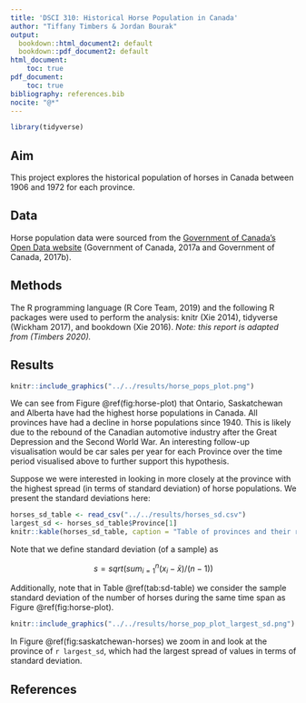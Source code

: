 ```yaml
---
title: 'DSCI 310: Historical Horse Population in Canada'
author: "Tiffany Timbers & Jordan Bourak"
output:
  bookdown::html_document2: default
  bookdown::pdf_document2: default
html_document:
    toc: true
pdf_document:
    toc: true
bibliography: references.bib
nocite: "@*"
---
```


```r
library(tidyverse)
```

## Aim

This project explores the historical population of horses in Canada between 1906 and 1972 for each province.

## Data

Horse population data were sourced from the [Government of Canada's Open Data website](http://open.canada.ca/en/open-data) (Government of Canada, 2017a and Government of Canada, 2017b).

## Methods

The R programming language (R Core Team, 2019) and the following R packages were used to perform the analysis: knitr (Xie 2014), tidyverse (Wickham 2017), and bookdown (Xie 2016). *Note: this report is adapted from (Timbers 2020).*

## Results

```r
knitr::include_graphics("../../results/horse_pops_plot.png")
```


We can see from Figure \@ref(fig:horse-plot) that Ontario, Saskatchewan and Alberta have had the highest horse populations in Canada. All provinces have had a decline in horse populations since 1940. This is likely due to the rebound of the Canadian automotive industry after the Great Depression and the Second World War. An interesting follow-up visualisation would be car sales per year for each Province over the time period visualised above to further support this hypothesis.

Suppose we were interested in looking in more closely at the province with the highest spread (in terms of standard deviation) of horse populations. We present the standard deviations here:

```r
horses_sd_table <- read_csv("../../results/horses_sd.csv")
largest_sd <- horses_sd_table$Province[1]
knitr::kable(horses_sd_table, caption = "Table of provinces and their respective Standard Deviations of the Horse Populations")
```

Note that we define standard deviation (of a sample) as

$$s = sqrt( sum_{i = 1}^n(x_i - \bar{x}) / (n-1))$$

Additionally, note that in Table \@ref(tab:sd-table) we consider the sample standard deviation of the number of horses during the same time span as Figure \@ref(fig:horse-plot).

```r
knitr::include_graphics("../../results/horse_pop_plot_largest_sd.png")
```


In Figure \@ref(fig:saskatchewan-horses) we zoom in and look at the province of `r largest_sd`, which had the largest spread of values in terms of standard deviation.

## References

